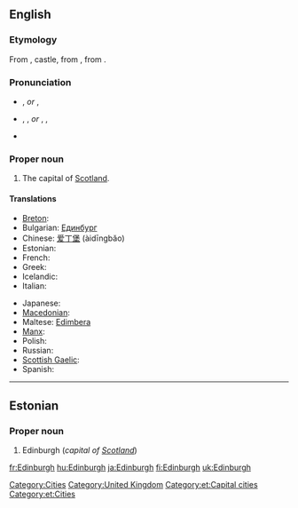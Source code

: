==English==
{{wikipedia}}

===Etymology===
From {{etyl|ang|en}} {{term|burg|lang=ang}}, castle, from {{proto|Germanic|burgs|fortress|lang=en}}, from {{proto|Indo-European|bhrgh|fortified elevation|lang=en}}.
{{etystub}} <!---What about the "Edin-" part?--->

===Pronunciation===
* {{a|UK}} {{IPA|/ˈɛdɪnbərə/}}, {{SAMPA|/"EdInb@r@/}} ''or'' {{IPA|/ˈɛdɪnbrə/}}, {{SAMPA|/"EdInbr@/}}
* {{a|US}} {{enPR|ĕdʹən-bŭr-ə}}, {{IPA|/ˈɛdənbʌrə/}}, {{SAMPA|/"Ed@nbVr@/}} ''or'' {{enPR|ĕdʹən-bər-ə}}, {{IPA|/ˈɛdənbərə/}}, {{SAMPA|/"Ed@nb@r@/}}
* {{audio|en-uk-edinburgh.ogg|Audio (UK)}}

===Proper noun===
{{en-proper noun}}

# The capital of [[Scotland]].

====Translations====
{{trans-top|capital of Scotland}}
* [[Breton]]: {{t|br|Dinedin|xs=Breton}}
* Bulgarian: [[Единбург]]
* Chinese: [[爱丁堡]] (àidīngbăo)
* Estonian: {{t-|et|Edinburgh}}
* French: {{t+|fr|Édimbourg}}
* Greek: {{t|el|Εδιμβούργο|n|tr=Edimvoúrgo|sc=Grek}}
* Icelandic: {{t-|is|Edinborg|f}}
* Italian: {{t-|it|Edimburgo|f}}
{{trans-mid}}
* Japanese: {{t|ja|エディンバラ|tr=Edimbara|sc=Jpan}}
* [[Macedonian]]: {{t|mk|Единбург|m|tr=Édinburg|sc=Cyrl|xs=Macedonian}}
* Maltese: [[Edimbera]]
* [[Manx]]: {{t|gv|Doon Edin|xs=Manx}}
* Polish: {{t-|pl|Edynburg|m}}
* Russian: {{t|ru|Эдинбург|m|tr=Édinburg|sc=Cyrl}}
* [[Scottish Gaelic]]: {{t-|gd|Dùn Èideann|xs=Scottish Gaelic}}
* Spanish: {{t+|es|Edimburgo|m}}
{{trans-bottom}}

[[Category:Cities]]
[[Category:United Kingdom]]

----

==Estonian==

===Proper noun===
{{infl|et|proper noun}}

# Edinburgh (''capital of [[Scotland]]'')

[[Category:et:Capital cities]]
[[Category:et:Cities]]

[[fr:Edinburgh]]
[[hu:Edinburgh]]
[[ja:Edinburgh]]
[[fi:Edinburgh]]
[[uk:Edinburgh]]